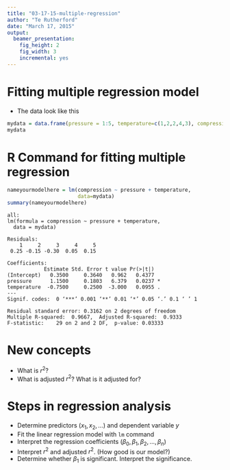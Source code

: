 ```yaml
---
title: "03-17-15-multiple-regression"
author: "Te Rutherford"
date: "March 17, 2015"
output:
  beamer_presentation:
    fig_height: 2
    fig_width: 3
    incremental: yes
---
```

# Fitting multiple regression model

* The data look like this
```r
mydata = data.frame(pressure = 1:5, temperature=c(1,2,2,4,3), compression=c(1,1,2,2,4))
mydata
```

# R Command for fitting multiple regression
```r
nameyourmodelhere = lm(compression ~ pressure + temperature, 
                       data=mydata)
summary(nameyourmodelhere)
```
    all:
    lm(formula = compression ~ pressure + temperature, 
      data = mydata)

    Residuals:
        1     2     3     4     5 
     0.25 -0.15 -0.30  0.05  0.15 

    Coefficients:
                Estimate Std. Error t value Pr(>|t|)  
    (Intercept)   0.3500     0.3640   0.962   0.4377  
    pressure      1.1500     0.1803   6.379   0.0237 *
    temperature  -0.7500     0.2500  -3.000   0.0955 .
    ---
    Signif. codes:  0 ‘***’ 0.001 ‘**’ 0.01 ‘*’ 0.05 ‘.’ 0.1 ‘ ’ 1

    Residual standard error: 0.3162 on 2 degrees of freedom
    Multiple R-squared:  0.9667,  Adjusted R-squared:  0.9333 
    F-statistic:    29 on 2 and 2 DF,  p-value: 0.03333

# New concepts
* What is $r^2$?
* What is adjusted $r^2$? What is it adjusted for? 

# Steps in regression analysis

* Determine predictors ($x_1, x_2, \dots$) and dependent variable $y$
* Fit the linear regression model with `lm` command
* Interpret the regression coefficients ($\beta_0, \beta_1, \beta_2, \dots, \beta_n$)
* Interpret $r^2$ and adjusted $r^2$. (How good is our model?)
* Determine whether $\beta_1$ is significant. Interpret the significance. 


